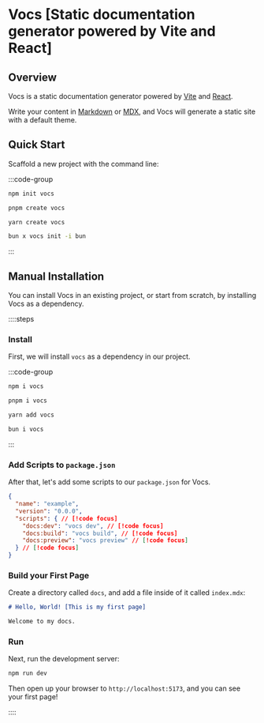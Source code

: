 # Vocs [Static documentation generator powered by Vite and React]

## Overview

Vocs is a static documentation generator powered by [Vite](https://vitejs.dev) and [React](https://react.dev).

Write your content in [Markdown](#TODO) or [MDX](#TODO), and Vocs will generate a static site with a default theme.

## Quick Start

Scaffold a new project with the command line:

:::code-group

```bash [npm]
npm init vocs
```

```bash [pnpm]
pnpm create vocs
```

```bash [yarn]
yarn create vocs
```

```bash [bun]
bun x vocs init -i bun
```

:::

## Manual Installation

You can install Vocs in an existing project, or start from scratch, by installing Vocs as a dependency.

::::steps

### Install

First, we will install `vocs` as a dependency in our project.

:::code-group

```bash [npm]
npm i vocs
```

```bash [pnpm]
pnpm i vocs
```

```bash [yarn]
yarn add vocs
```

```bash [bun]
bun i vocs
```

:::

### Add Scripts to `package.json`

After that, let's add some scripts to our `package.json` for Vocs.

```json [package.json]
{
  "name": "example",
  "version": "0.0.0",
  "scripts": { // [!code focus]
    "docs:dev": "vocs dev", // [!code focus] 
    "docs:build": "vocs build", // [!code focus]
    "docs:preview": "vocs preview" // [!code focus]
  } // [!code focus]
}
```

### Build your First Page

Create a directory called `docs`, and add a file inside of it called `index.mdx`:

```markdown [docs/index.mdx]
# Hello, World! [This is my first page]

Welcome to my docs. 
```

### Run

Next, run the development server:

```bash [Terminal]
npm run dev
```

Then open up your browser to `http://localhost:5173`, and you can see your first page!

::::